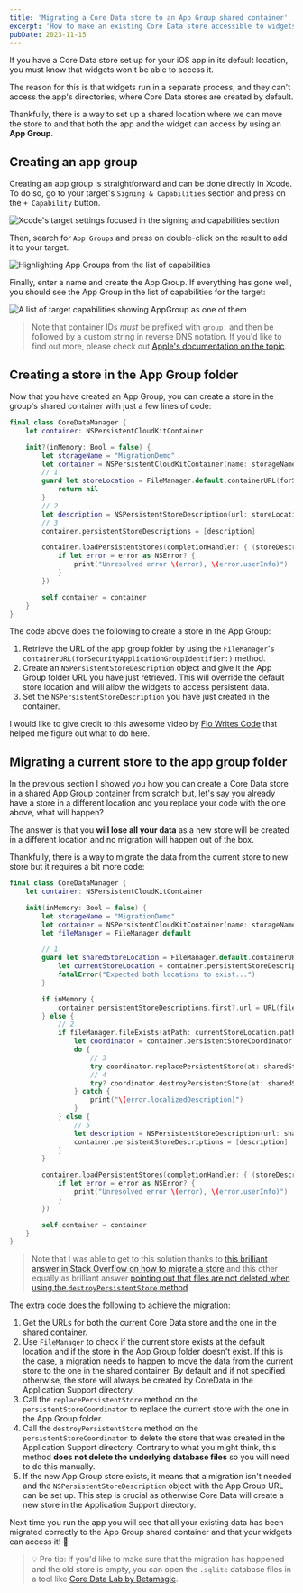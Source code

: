 ```yaml
---
title: 'Migrating a Core Data store to an App Group shared container'
excerpt: 'How to make an existing Core Data store accessible to widgets without losing any existing data.'
pubDate: 2023-11-15
---
```


If you have a Core Data store set up for your iOS app in its default location, you must know that widgets won't be able to access it.

The reason for this is that widgets run in a separate process, and they can't access the app's directories, where Core Data stores are created by default.

Thankfully, there is a way to set up a shared location where we can move the store to and that both the app and the widget can access by using an **App Group**.

## Creating an app group

Creating an app group is straightforward and can be done directly in Xcode. To do so, go to your target's `Signing & Capabilities` section and press on the `+ Capability` button.

![Xcode's target settings focused in the signing and capabilities section](/assets/posts/core-data-migration-app-group/signing-and-capabilities.webp)

Then, search for `App Groups` and press on double-click on the result to add it to your target.

![Highlighting App Groups from the list of capabilities](/assets/posts/core-data-migration-app-group/app-groups.webp)

Finally, enter a name and create the App Group. If everything has gone well, you should see the App Group in the list of capabilities for the target:

![A list of target capabilities showing AppGroup as one of them](/assets/posts/core-data-migration-app-group/capabilities-list.webp)

> Note that container IDs _must_ be prefixed with `group.` and then be followed by a custom string in reverse DNS notation. If you'd like to find out more, please check out [Apple's documentation on the topic](https://developer.apple.com/documentation/xcode/configuring-app-groups).

## Creating a store in the App Group folder

Now that you have created an App Group, you can create a store in the group's shared container with just a few lines of code:

```swift:CoreDataManager.swift
final class CoreDataManager {
    let container: NSPersistentCloudKitContainer

    init?(inMemory: Bool = false) {
        let storageName = "MigrationDemo"
        let container = NSPersistentCloudKitContainer(name: storageName)
        // 1
        guard let storeLocation = FileManager.default.containerURL(forSecurityApplicationGroupIdentifier: "group.dev.polpiella.MigrationDemo")?.appendingPathComponent("\(storageName).sqlite") else {
            return nil
        }
        // 2
        let description = NSPersistentStoreDescription(url: storeLocation)
        // 3
        container.persistentStoreDescriptions = [description]

        container.loadPersistentStores(completionHandler: { (storeDescription, error) in
            if let error = error as NSError? {
                print("Unresolved error \(error), \(error.userInfo)")
            }
        })

        self.container = container
    }
}
```

The code above does the following to create a store in the App Group:

1. Retrieve the URL of the app group folder by using the `FileManager`'s `containerURL(forSecurityApplicationGroupIdentifier:)` method.
2. Create an `NSPersistentStoreDescription` object and give it the App Group folder URL you have just retrieved. This will override the default store location and will allow the widgets to access persistent data.
3. Set the `NSPersistentStoreDescription` you have just created in the container.

I would like to give credit to this awesome video by [Flo Writes Code](https://twitter.com/FloWritesCode) that helped me figure out what to do here.


<YoutubeVideo id="FV_3kiRF90g" client:visible />

## Migrating a current store to the app group folder

In the previous section I showed you how you can create a Core Data store in a shared App Group container from scratch but, let's say you already have a store in a different location and you replace your code with the one above, what will happen?

The answer is that you **will lose all your data** as a new store will be created in a different location and no migration will happen out of the box.

Thankfully, there is a way to migrate the data from the current store to new store but it requires a bit more code:

```swift:CoreDataManager.swift
final class CoreDataManager {
    let container: NSPersistentCloudKitContainer

    init(inMemory: Bool = false) {
        let storageName = "MigrationDemo"
        let container = NSPersistentCloudKitContainer(name: storageName)
        let fileManager = FileManager.default

        // 1
        guard let sharedStoreLocation = FileManager.default.containerURL(forSecurityApplicationGroupIdentifier: "group.dev.polpiella.MigrationDemo")?.appendingPathComponent("\(storageName).sqlite"),
            let currentStoreLocation = container.persistentStoreDescriptions.first?.url else {
            fatalError("Expected both locations to exist...")
        }

        if inMemory {
            container.persistentStoreDescriptions.first?.url = URL(fileURLWithPath: "/dev/null")
        } else {
            // 2
            if fileManager.fileExists(atPath: currentStoreLocation.path) && !fileManager.fileExists(atPath: sharedStoreLocation.path) {
                let coordinator = container.persistentStoreCoordinator
                do {
                    // 3
                    try coordinator.replacePersistentStore(at: sharedStoreLocation, destinationOptions: nil, withPersistentStoreFrom: currentStoreLocation, sourceOptions: nil, type: .sqlite)
                    // 4
                    try? coordinator.destroyPersistentStore(at: sharedStoreLocation, type: .sqlite, options: nil)
                } catch {
                    print("\(error.localizedDescription)")
                }
            } else {
                // 5
                let description = NSPersistentStoreDescription(url: sharedStoreLocation)
                container.persistentStoreDescriptions = [description]
            }
        }

        container.loadPersistentStores(completionHandler: { (storeDescription, error) in
            if let error = error as NSError? {
                print("Unresolved error \(error), \(error.userInfo)")
            }
        })

        self.container = container
    }
}
```

> Note that I was able to get to this solution thanks to [this brilliant answer in Stack Overflow on how to migrate a store](https://stackoverflow.com/a/72480066) and this other equally as brilliant answer [pointing out that files are not deleted when using the `destroyPersistentStore` method](https://stackoverflow.com/a/72585271).

The extra code does the following to achieve the migration:

1. Get the URLs for both the current Core Data store and the one in the shared container.
2. Use `FileManager` to check if the current store exists at the default location and if the store in the App Group folder doesn't exist. If this is the case, a migration needs to happen to move the data from the current store to the one in the shared container. By default and if not specified otherwise, the store will always be created by CoreData in the Application Support directory.
3. Call the `replacePersistentStore` method on the `persistentStoreCoordinator` to replace the current store with the one in the App Group folder.
4. Call the `destroyPersistentStore` method on the `persistentStoreCoordinator` to delete the store that was created in the Application Support directory. Contrary to what you might think, this method **does not delete the underlying database files** so you will need to do this manually.
5. If the new App Group store exists, it means that a migration isn't needed and the `NSPersistentStoreDescription` object with the App Group URL can be set up. This step is crucial as otherwise Core Data will create a new store in the Application Support directory.

Next time you run the app you will see that all your existing data has been migrated correctly to the App Group shared container and that your widgets can access it! 🎉

> 💡 Pro tip: If you'd like to make sure that the migration has happened and the old store is empty, you can open the `.sqlite` database files in a tool like [Core Data Lab by Betamagic](https://betamagic.nl/products/coredatalab.html).
